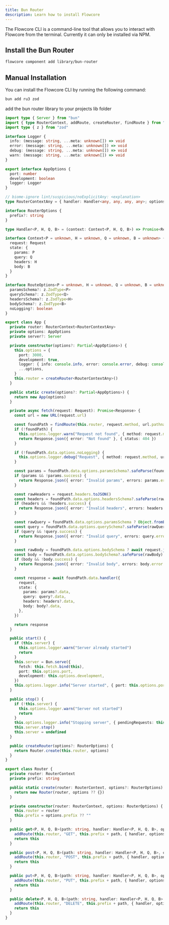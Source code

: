 ```yaml
---
title: Bun Router
description: Learn how to install Flowcore
---
```


The Flowcore CLI is a command-line tool that allows you to interact with Flowcore from the terminal. Currently it can
only be installed via NPM.

## Install the Bun Router

```bash
flowcore component add library/bun-router
```

## Manual Installation

You can install the Flowcore CLI by running the following command:

```bash
bun add ru3 zod
```

add the bun router library to your projects lib folder

```typescript
import type { Server } from "bun"
import { type RouterContext, addRoute, createRouter, findRoute } from "rou3"
import type { z } from "zod"

interface Logger {
  info: (message: string, ...meta: unknown[]) => void
  error: (message: string, ...meta: unknown[]) => void
  debug: (message: string, ...meta: unknown[]) => void
  warn: (message: string, ...meta: unknown[]) => void
}

export interface AppOptions {
  port: number
  development: boolean
  logger: Logger
}

// biome-ignore lint/suspicious/noExplicitAny: <explanation>
type RouterContextAny = { handler: Handler<any, any, any, any>; options: RouteOptions }

interface RouterOptions {
  prefix?: string
}

type Handler<P, H, Q, B> = (context: Context<P, H, Q, B>) => Promise<Response> | Response

interface Context<P = unknown, H = unknown, Q = unknown, B = unknown> {
  request: Request
  state: {
    params: P
    query: Q
    headers: H
    body: B
  }
}

interface RouteOptions<P = unknown, H = unknown, Q = unknown, B = unknown> {
  paramsSchema?: z.ZodType<P>
  querySchema?: z.ZodType<Q>
  headersSchema?: z.ZodType<H>
  bodySchema?: z.ZodType<B>
  noLogging?: boolean
}

export class App {
  private router: RouterContext<RouterContextAny>
  private options: AppOptions
  private server?: Server

  private constructor(options?: Partial<AppOptions>) {
    this.options = {
      port: 3000,
      development: true,
      logger: { info: console.info, error: console.error, debug: console.debug, warn: console.warn },
      ...options,
    }
    this.router = createRouter<RouterContextAny>()
  }

  public static create(options?: Partial<AppOptions>) {
    return new App(options)
  }

  private async fetch(request: Request): Promise<Response> {
    const url = new URL(request.url)

    const foundPath = findRoute(this.router, request.method, url.pathname)
    if (!foundPath) {
      this.options.logger.warn("Request not found", { method: request.method, url: url.href })
      return Response.json({ error: "Not found" }, { status: 404 })
    }

    if (!foundPath.data.options.noLogging) {
      this.options.logger.debug("Request", { method: request.method, url: url.href })
    }

    const params = foundPath.data.options.paramsSchema?.safeParse(foundPath.params)
    if (params && !params.success) {
      return Response.json({ error: "Invalid params", errors: params.error.errors }, { status: 400 })
    }

    const rawHeaders = request.headers.toJSON()
    const headers = foundPath.data.options.headersSchema?.safeParse(rawHeaders)
    if (headers && !headers.success) {
      return Response.json({ error: "Invalid headers", errors: headers.error.errors }, { status: 400 })
    }

    const rawQuery = foundPath.data.options.paramsSchema ? Object.fromEntries(new URLSearchParams(url.search)) : {}
    const query = foundPath.data.options.querySchema?.safeParse(rawQuery)
    if (query && !query.success) {
      return Response.json({ error: "Invalid query", errors: query.error.errors }, { status: 400 })
    }

    const rawBody = foundPath.data.options.bodySchema ? await request.json() : {}
    const body = foundPath.data.options.bodySchema?.safeParse(rawBody)
    if (body && !body.success) {
      return Response.json({ error: "Invalid body", errors: body.error.errors }, { status: 400 })
    }

    const response = await foundPath.data.handler({
      request,
      state: {
        params: params?.data,
        query: query?.data,
        headers: headers?.data,
        body: body?.data,
      },
    })

    return response
  }

  public start() {
    if (this.server) {
      this.options.logger.warn("Server already started")
      return
    }
    this.server = Bun.serve({
      fetch: this.fetch.bind(this),
      port: this.options.port,
      development: this.options.development,
    })
    this.options.logger.info("Server started", { port: this.options.port })
  }

  public stop() {
    if (!this.server) {
      this.options.logger.warn("Server not started")
      return
    }
    this.options.logger.info("Stopping server", { pendingRequests: this.server.pendingRequests })
    this.server.stop()
    this.server = undefined
  }

  public createRouter(options?: RouterOptions) {
    return Router.create(this.router, options)
  }
}

export class Router {
  private router: RouterContext
  private prefix: string

  public static create(router: RouterContext, options?: RouterOptions) {
    return new Router(router, options ?? {})
  }

  private constructor(router: RouterContext, options: RouterOptions) {
    this.router = router
    this.prefix = options.prefix ?? ""
  }

  public get<P, H, Q, B>(path: string, handler: Handler<P, H, Q, B>, options: RouteOptions<P, H, Q, B> = {}): this {
    addRoute(this.router, "GET", this.prefix + path, { handler, options })
    return this
  }

  public post<P, H, Q, B>(path: string, handler: Handler<P, H, Q, B>, options: RouteOptions<P, H, Q, B> = {}): this {
    addRoute(this.router, "POST", this.prefix + path, { handler, options })
    return this
  }

  public put<P, H, Q, B>(path: string, handler: Handler<P, H, Q, B>, options: RouteOptions<P, H, Q, B> = {}): this {
    addRoute(this.router, "PUT", this.prefix + path, { handler, options })
    return this
  }

  public delete<P, H, Q, B>(path: string, handler: Handler<P, H, Q, B>, options: RouteOptions<P, H, Q, B> = {}): this {
    addRoute(this.router, "DELETE", this.prefix + path, { handler, options })
    return this
  }
}
```